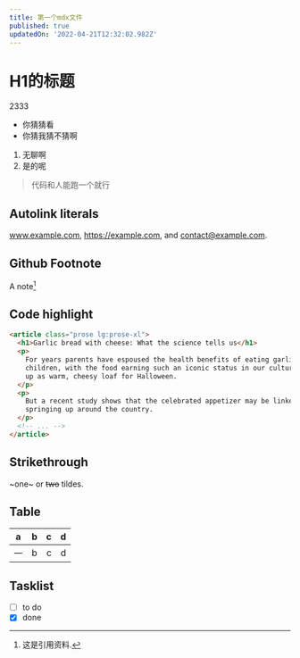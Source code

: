 ```yaml
---
title: 第一个mdx文件
published: true
updatedOn: '2022-04-21T12:32:02.982Z'
---
```


# H1的标题

2333

- 你猜猜看
- 你猜我猜不猜啊

1. 无聊啊
1. 是的呢

> 代码和人能跑一个就行

## Autolink literals

www.example.com, https://example.com, and contact@example.com.

## Github Footnote

A note[^1]

[^1]: 这是引用资料.

## Code highlight

```html
<article class="prose lg:prose-xl">
  <h1>Garlic bread with cheese: What the science tells us</h1>
  <p>
    For years parents have espoused the health benefits of eating garlic bread with cheese to their
    children, with the food earning such an iconic status in our culture that kids will often dress
    up as warm, cheesy loaf for Halloween.
  </p>
  <p>
    But a recent study shows that the celebrated appetizer may be linked to a series of rabies cases
    springing up around the country.
  </p>
  <!-- ... -->
</article>
```

## Strikethrough

~one~ or ~~two~~ tildes.

## Table

| a | b  |  c |  d  |
| - | :- | -: | :-: |
| 一 | b  |  c |  d  |

## Tasklist

* [ ] to do
* [x] done

